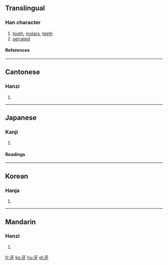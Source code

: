 ==Translingual==
===Han character===
{{Han char|rn=92|rad=牙|as=00|sn=4|four=1024<sub>0</sub>|canj=一女木竹 (MVDH)}}
# [[tooth]], [[molars]], [[teeth]]
# [[serrated]]
====References====
{{Han ref|kx=0695.030|dkj=19909|dj=1108.060|hdz=21419.080|uh=7259|ud=29273|bh=A4FA|bd=42234}}

----
==Cantonese==
===Hanzi===
{{yue-hanzi|jyut=|y=nga4}}
# {{defn|Cantonese}}

----
==Japanese==
===Kanji===
{{ja-kanji|grade=|rs=牙00}}
# {{defn|Japanese}} 
====Readings====
{{ja-readings|on=[[が]] (ga), [[げ]] (ge)|kun=[[きば]] (kiba), [[は]] (ha)}}

----
==Korean==
===Hanja===
{{ko-hanja|hangeul=아|eumhun=|rv=a|mr=a|y=a}}
# {{defn|Korean}}

----
==Mandarin==
===Hanzi===
{{cmn-hanzi|pin=[[yá]] (ya2)|wg=ya<sup>2</sup>}}
# {{defn|Mandarin}}

[[fr:牙]]
[[ko:牙]]
[[hu:牙]]
[[pl:牙]]